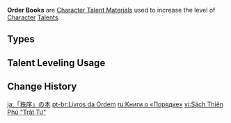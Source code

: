 {{Terminology Infobox
|image        = <gallery>
Item Teachings of Order.png|Teachings
Item Guide to Order.png|Guide
Item Philosophies of Order.png|Philosophies
</gallery>
|type         = Item Groups
|type2        = Character Talent Materials
|type3        = Talent Books
|type4        = Talent Book Groups
|day1         = Wednesday
|day2         = Saturday
|day3         = Sunday
|source1      = Pale Forgotten Glory
}}
'''Order Books''' are [[Character Talent Material]]s used to increase the level of [[Character]] [[Talents]].

==Types==
{{Material Quality
|2=Teachings of Order
|3=Guide to Order
|4=Philosophies of Order
}}

==Talent Leveling Usage==
{{Talent Leveling Usage|item=Teachings of Order|item2=Guide to Order|item3=Philosophies of Order|or=yes}}

==Change History==
{{Change History|4.0}}
[[Category:Order Books| ]]

[[ja:「秩序」の本]]
[[pt-br:Livros da Ordem]]
[[ru:Книги о «Порядке»]]
[[vi:Sách Thiên Phú "Trật Tự"]]